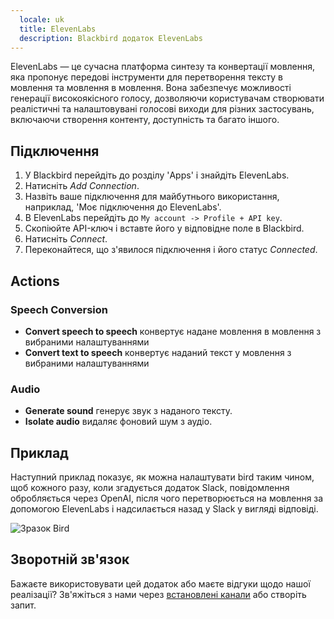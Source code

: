 ```yaml
---
  locale: uk
  title: ElevenLabs
  description: Blackbird додаток ElevenLabs
---
```


<LinkCard title="Переглянути на Github" target="_blank" href="https://github.com/bb-io/ElevenLabs" icon="github" />
 
  
ElevenLabs — це сучасна платформа синтезу та конвертації мовлення, яка пропонує передові інструменти для перетворення тексту в мовлення та мовлення в мовлення. Вона забезпечує можливості генерації високоякісного голосу, дозволяючи користувачам створювати реалістичні та налаштовувані голосові виходи для різних застосувань, включаючи створення контенту, доступність та багато іншого.
  
## Підключення

1.  У Blackbird перейдіть до розділу 'Apps' і знайдіть ElevenLabs.
2.  Натисніть _Add Connection_.
3.  Назвіть ваше підключення для майбутнього використання, наприклад, 'Моє підключення до ElevenLabs'.
4.  В ElevenLabs перейдіть до `My account -> Profile + API key`.
5.  Скопіюйте API-ключ і вставте його у відповідне поле в Blackbird.
6.  Натисніть _Connect_.
7.  Переконайтеся, що з'явилося підключення і його статус _Connected_.
  
## Actions  
  
### Speech Conversion

-   **Convert speech to speech** конвертує надане мовлення в мовлення з вибраними налаштуваннями
-   **Convert text to speech** конвертує наданий текст у мовлення з вибраними налаштуваннями
  
### Audio

- **Generate sound** генерує звук з наданого тексту.
- **Isolate audio** видаляє фоновий шум з аудіо.


## Приклад  
  
Наступний приклад показує, як можна налаштувати bird таким чином, щоб кожного разу, коли згадується додаток Slack, повідомлення обробляється через OpenAI, після чого перетворюється на мовлення за допомогою ElevenLabs і надсилається назад у Slack у вигляді відповіді.

![Зразок Bird](https://github.com/bb-io/ElevenLabs/assets/137277669/26345195-1715-4719-92a6-f41bd6bf60ac)
  
## Зворотній зв'язок  
  
Бажаєте використовувати цей додаток або маєте відгуки щодо нашої реалізації? Зв'яжіться з нами через [встановлені канали](https://www.blackbird.io/) або створіть запит.